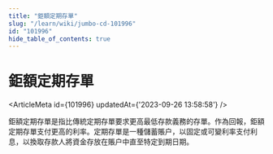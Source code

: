 ```yaml
---
title: "鉅額定期存單"
slug: "/learn/wiki/jumbo-cd-101996"
id: "101996"
hide_table_of_contents: true
---
```



# 鉅額定期存單

<ArticleMeta id={101996} updatedAt={'2023-09-26 13:58:58'} />
<div className='border-solid border-b border-t-0 my-4 border-[var(--ifm-color-gray-300)]' />

鉅額定期存單是指比傳統定期存單要求更高最低存款義務的存單。作為回報，鉅額定期存單支付更高的利率。定期存單是一種儲蓄賬户，以固定或可變利率支付利息，以換取存款人將資金存放在賬户中直至特定到期日期。
